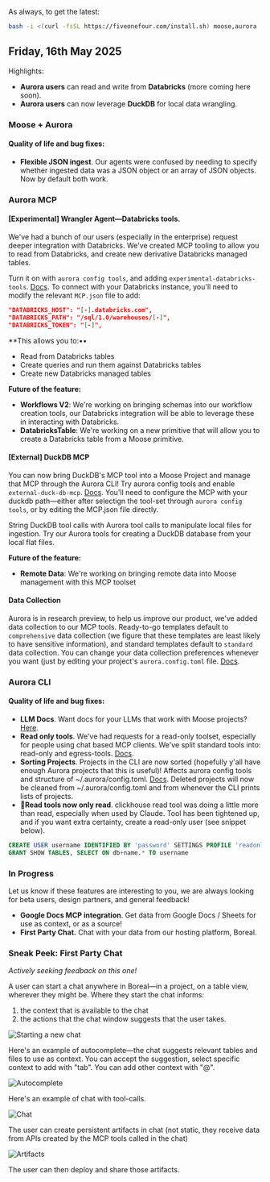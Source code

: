As always, to get the latest:

```bash
bash -i <(curl -fsSL https://fiveonefour.com/install.sh) moose,aurora
```

## Friday, 16th May 2025

Highlights:
* **Aurora users** can read and write from **Databricks** (more coming here soon).
* **Aurora users** can now leverage **DuckDB** for local data wrangling.

### Moose + Aurora

#### Quality of life and bug fixes:
* **Flexible JSON ingest**. Our agents were confused by needing to specify whether ingested data was a JSON object or an array of JSON objects. Now by default both work.

### Aurora MCP

#### [Experimental] Wrangler Agent—Databricks tools.

We've had a bunch of our users (especially in the enterprise) request deeper integration with Databricks. We've created MCP tooling to allow you to read from Databricks, and create new derivative Databricks managed tables.

Turn it on with `aurora config tools`, and adding `experimental-databricks-tools`. [Docs](https://docs.fiveonefour.com/aurora/tool-reference). To connect with your Databricks instance, you'll need to modify the relevant `MCP.json` file to add:
```JSON
"DATABRICKS_HOST": "[-].databricks.com",
"DATABRICKS_PATH": "/sql/1.0/warehouses/[-]",
"DATABRICKS_TOKEN": "[-]",
```

**This allows you to:••
* Read from Databricks tables
* Create queries and run them against Databricks tables
* Create new Databricks managed tables

**Future of the feature:**
* **Workflows V2**: We're working on bringing schemas into our workflow creation tools, our Databricks integration will be able to leverage these in interacting with Databricks.
* **DatabricksTable**: We're working on a new primitive that will allow you to create a Databricks table from a Moose primitive.

#### [External] DuckDB MCP

You can now bring DuckDB's MCP tool into a Moose Project and manage that MCP through the Aurora CLI\! Try aurora config tools and enable `external-duck-db-mcp`. [Docs](https://docs.fiveonefour.com/aurora/tool-reference). You'll need to configure the MCP with your duckdb path—either after selectign the tool-set through `aurora config tools`, or by editing the MCP.json file directly.

String DuckDB tool calls with Aurora tool calls to manipulate local files for ingestion. Try our Aurora tools for creating a DuckDB database from your local flat files.

**Future of the feature:**
* **Remote Data**: We're working on bringing remote data into Moose management with this MCP toolset

#### Data Collection
Aurora is in research preview, to help us improve our product, we've added data collection to our MCP tools. Ready-to-go templates default to `comprehensive` data collection (we figure that these templates are least likely to have sensitive information), and standard templates default to `standard` data collection. You can change your data collection preferences whenever you want (just by editing your project's `aurora.config.toml` file. [Docs](https://docs.fiveonefour.com/aurora/data-collection-policy).

### Aurora CLI

#### Quality of life and bug fixes:
* **LLM Docs**. Want docs for your LLMs that work with Moose projects? [Here](https://docs.fiveonefour.com/api/llms.txt).
* **Read only tools**. We've had requests for a read-only toolset, especially for people using chat based MCP clients. We've split standard tools into: read-only and egress-tools. [Docs](https://docs.fiveonefour.com/aurora/tool-reference).
* **Sorting Projects**. Projects in the CLI are now sorted (hopefully y'all have enough Aurora projects that this is useful)! Affects aurora config tools and structure of ~/.aurora/config.toml. [Docs](https://docs.fiveonefour.com/aurora/tool-reference). Deleted projects will now be cleaned from ~/.aurora/config.toml and from whenever the CLI prints lists of projects.
* **🐛Read tools now only read**. clickhouse read tool was doing a little more than read, especially when used by Claude. Tool has been tightened up, and if you want extra certainty, create a read-only user (see snippet below).

```SQL
CREATE USER username IDENTIFIED BY 'password' SETTINGS PROFILE 'readonly'
GRANT SHOW TABLES, SELECT ON db+name.* TO username
```

### In Progress
Let us know if these features are interesting to you, we are always looking for beta users, design partners, and general feedback\!

* **Google Docs MCP integration**. Get data from Google Docs / Sheets for use as context, or as a source\!  
* **First Party Chat.** Chat with your data from our hosting platform, Boreal.

### Sneak Peek: First Party Chat
*Actively seeking feedback on this one!*

A user can start a chat anywhere in Boreal—in a project, on a  table view, wherever they might be. Where they start the chat informs:
1. the context that is available to the chat
2. the actions that the chat window suggests that the user takes.

![Starting a new chat](/new-chat.png)

Here's an example of autocomplete—the chat suggests relevant tables and files to use as context. You can accept the suggestion, select specific context to add with "tab". You can add other context with "@".

![Autocomplete](/autocomplete.png)

Here's an example of chat with tool-calls.

![Chat](/chat.png)

The user can create persistent artifacts in chat (not static, they receive data from APIs created by the MCP tools called in the chat)

![Artifacts](/artifact.png)

The user can then deploy and share those artifacts.

